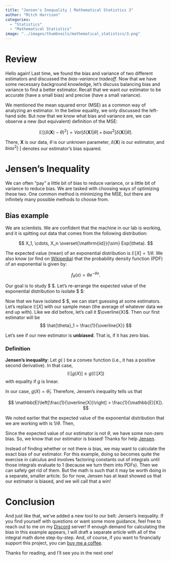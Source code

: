 ```yaml
---
title: "Jensen's Inequality | Mathematical Statistics 3"
author: "Mitch Harrison"
categories:
  - "Statistics"
  - "Mathematical Statistics"
image: "../images/thumbnails/mathematical_statistics/3.png"
---
```


# Review

Hello again! Last time, we found the bias and variance of two different 
estimators and discussed the *bias-variance tradeoff*. Now that we have some 
necessary background knowledge, let's discuss balancing bias and variance to 
find a better estimator. Recall that we want our estimator to be accurate (have
a small bias) and precise (have a small variance). 

We mentioned the mean squared error (MSE) as a common way of analyzing an 
estimator. In the below equality, we only discussed the left-hand side. But now 
that we know what bias and variance are, we can observe a new (but equivalent) 
definition of the MSE:

$$
\mathbb{E}[(\delta(\mathbf{X}) - \theta)^2] =
Var[\delta(\mathbf{X}) | \theta] + bias^2[\delta(\mathbf{X}) | \theta].
$$

There, $\mathbf{X}$ is our data, $\theta$ is our unknown parameter, 
$\delta(\mathbf{X})$ is our estimator, and $bias^2[\cdot]$ denotes our
estimator's bias squared.

# Jensen's Inequality

We can often "pay" a little bit of bias to reduce variance, or a little bit of 
variance to reduce bias. We are tasked with choosing ways of optimizing these 
two. One common method is minimizing the MSE, but there are infinitely many 
possible methods to choose from.

## Bias example

We are scientists. We are confident that the machine in our lab is working, and 
it is spitting out data that comes from the following distribution:

$$
X_1, \cdots, X_n \overset{\mathrm{iid}}{\sim} Exp(\theta).
$$

The expected value (mean) of an exponential distribution is 
$\mathbb{E}[X] = 1/ \theta$. We also know (or find on 
[Wikipedia](https://en.wikipedia.org/wiki/Exponential_distribution)) that the 
probability density function (PDF) of an exponential is given by:

$$
f_ \theta(x) = \theta e^{- \theta x}.
$$

Our goal is to study $ \theta$. Let's re-arrange the expected value of the
exponential distribution to isolate $ \theta $:

\begin{align*}
\mathbb{E}[X] &= \frac{1}{ \theta} \\
\theta\mathbb{E}[X] &= 1 \\
\theta &= \frac{1}{\mathbb{E}[X]}.
\end{align*}

Now that we have isolated $ \theta $, we can start guessing at some estimators.
Let's replace $\mathbb{E}[X]$ with our sample mean (the average of whatever data
we end up with). Like we did before, let's call it $\overline{X}$. Then our
first estimator will be
$$
\hat{\theta}_1 = \frac{1}{\overline{X}}
$$

Let's see if our new estimator is **unbiased**. That is, if it has zero bias.

:::{.callout-important}
### Definition

**Jensen's inequality**: Let $g(\cdot)$ be a convex function (i.e., it has a
positive second derivative). In that case,
$$
\mathbb{E}[g(X)] \ge g(\mathbb{E}[X])
$$
with equality if $g$ is linear.
:::

In our case, $g(X) = \hat{\theta}_1$. Therefore, Jensen's inequality tells us
that

$$
\mathbb{E}\left[\frac{1}{\overline{X}}\right] > \frac{1}{\mathbb{E}[X]}.
$$

We noted earlier that the expected value of the exponential distribution that we
are working with is $1/\theta$. Then,

\begin{align*}
\mathbb{E}\left[\frac{1}{\overline{X}}\right] 
&> \frac{1}{\mathbb{E}[X]} \\
&> \frac{1}{\frac{1}{\theta}} \\
&> \theta \\
\mathbb{E}[\hat{\theta}_1] &> \theta.
\end{align*}

Since the expected value of our estimator is not $\theta$, we have some 
non-zero bias. So, we know that our estimator is biased! Thanks for help
[Jensen](https://en.wikipedia.org/wiki/Johan_Jensen_(mathematician)).

Instead of finding whether or not there *is* bias, we may want to calculate the
exact bias of our estimator. For this example, doing so becomes quite the
exercise in calculus and involves factoring constants out of integrals until
those integrals evaluate to 1 (because we turn them into PDFs). Then we can
safely get rid of them. But the math is such that it may be worth doing in a
separate, smaller article. So for now, Jensen has at least showed us that our
estimator is biased, and we will call that a win!

# Conclusion

And just like that, we've added a new tool to our belt: Jensen's inequality.
If you find yourself with questions or want some more guidance, feel free to
reach out to me on my [Discord](https://discord.gg/vF6W2bdKFH)
server! If enough demand for calculating the bias in this example appears, I 
will draft a separate article with all of the integral math done step-by-step.
And, of course, if you want to financially support this project, you can
[buy me a coffee](https://buymeacoffee.com/mitchellharrison).

Thanks for reading, and I'll see you in the next one!